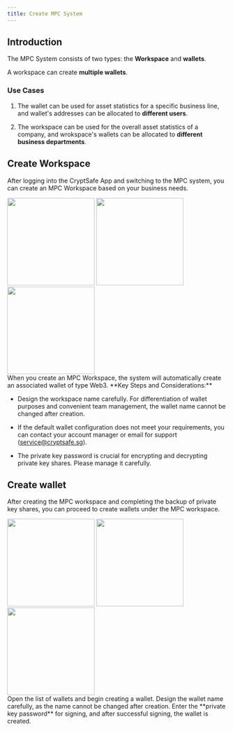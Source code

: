 ```yaml
---
title: Create MPC System
---
```


##  Introduction

The MPC System consists of two types: the **Workspace** and **wallets**.

A workspace can create **multiple wallets**.

###  Use Cases

1. The wallet can be used for asset statistics for a specific business line, and wallet's addresses can be allocated to **different users**.

2. The workspace can be used for the overall asset statistics of a company, and wrokspace's wallets can be allocated to **different business departments**.

##  Create Workspace

After logging into the CryptSafe App and switching to the MPC system, you can create an MPC Workspace based on your business needs.

<div className="w-full flex items-center justify-center">
    <CardGroup cols={3}>
        <img src="/images/quickstart/mpc1.png" width="200"/>
        <img src="/images/quickstart/mpc2.png" width="200"/>
        <img src="/images/quickstart/mpc3.png" width="200"/>
    </CardGroup>
</div>

<Note>
When you create an MPC Workspace, the system will automatically create an associated wallet of type Web3.
</Note>

<Warning>
**Key Steps and Considerations:**

- Design the workspace name carefully. For differentiation of wallet purposes and convenient team management, the wallet name cannot be changed after creation.
  
- If the default wallet configuration does not meet your requirements, you can contact your account manager or email for support (service@cryptsafe.sg).

- The private key password is crucial for encrypting and decrypting private key shares. Please manage it carefully.
</Warning>

##  Create wallet

After creating the MPC workspace and completing the backup of private key shares, you can proceed to create wallets under the MPC workspace.

<div className="w-full flex items-center justify-center">
    <CardGroup cols={3}>
        <img src="/images/quickstart/mpc4.png" width="200"/>
        <img src="/images/quickstart/mpc5.png" width="200"/>
        <img src="/images/quickstart/mpc6.png" width="200"/>
    </CardGroup>
</div>

<Steps>
<Step title="Select Target Workspace">
    Open the list of wallets and begin creating a wallet.
<Warning>
Design the wallet name carefully, as the name cannot be changed after creation.
</Warning>
</Step>
<Step title="Create with Private Key Signature">
    Enter the **private key password** for signing, and after successful signing, the wallet is created.
</Step>
</Steps>

